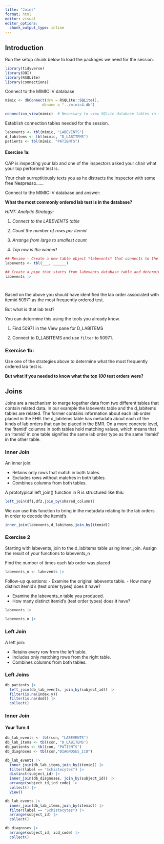 ```yaml
---
title: "Joins"
format: html
editor: visual
editor_options: 
  chunk_output_type: inline
---
```


## Introduction

Run the setup chunk below to load the packages we need for the session.

```r
library(tidyverse)
library(DBI)
library(RSQLite)
library(connections)
```

Connect to the MIMIC IV database

```r
mimic <- dbConnect(drv = RSQLite::SQLite(), 
                 dbname = "../mimic4.db")

connection_view(mimic)  # Necessary to view SQLite database tables in the Connections pane
```

Establish connection tables needed for the session.

```r
labevents <- tbl(mimic, "LABEVENTS")
d_labitems <- tbl(mimic, "D_LABITEMS")
patients <- tbl(mimic, "PATIENTS")
```

#### Exercise 1a:

CAP is inspecting your lab and one of the inspectors asked your chair what your top performed test is.

Your chair surreptitiously texts you as he distracts the inspector with some free Nespresso……

Connect to the MIMIC IV database and answer:

**What the most commonly ordered lab test is in the database?**

*HINT: Analytic Strategy:*

1.  *Connect to the LABEVENTS table*

2.  *Count the number of rows per itemid*

3.  *Arrange from large to smallest count*

4.  *Top row is the winner!*

```r
## Review - Create a new table object *labevents* that connects to the labevents MIMIC-IV table.
labevents <- tbl(___, ______)

## Create a pipe that starts from labevents database table and determines which itemid was ordered most frequently (This exercise reviews an exercise from Lesson 2)
labevents |>

  
```

Based on the above you should have identified the lab order associated with itemid 50971 as the most frequently ordered test.

But what is that lab test?

You can determine this using the tools you already know.

1.  Find 50971 in the View pane for D_LABITEMS

2.  Connect to D_LABITEMS and use `filter` to 50971.

### Exercise 1b:

Use one of the strategies above to determine what the most frequently ordered lab test is.

**But what if you needed to know what the *top 100* test orders were?**

## Joins

Joins are a mechanism to merge together data from two different tables that contain related data. In our example the labevents table and the d_labitems tables are related. The former contains information about each lab order placed in the EHR. the d_labitems table has metadata about each of the kinds of lab orders that can be placed in the EMR. On a more concrete level, the 'itemid' columns in both tables hold matching values, which means that an 'itemid' in one table signifies the same lab order type as the same 'itemid' in the other table.

### Inner Join

An inner join:

-   Retains only rows that match in both tables.
-   Excludes rows without matches in both tables.
-   Combines columns from both tables.

A prototypical left_join() function in R is structured like this:

```r
left_join(df1,df2,join_by(shared_column))
```

We can use this function to bring in the metadata relating to the lab orders in order to decode the itemid's

```r
inner_join(labevents,d_labitems,join_by(itemid))
```

### Exercise 2

Starting with labevents, join to the d_labitems table using inner_join. Assign the result of your functions to labevents_n

Find the number of times each lab order was placed

```r
labevents_n <- labevents |>

```

Follow-up questions: - Examine the original labevents table. - How many distinct itemid's (test order types) does it have?

-   Examine the labevents_n table you produced.
-   How many distinct itemid's (test order types) does it have?

```r
labevents |>
  
labevents_n |>

```

### Left Join

A left join:

-   Retains every row from the left table.
-   Includes only matching rows from the right table.
-   Combines columns from both tables.

### Left Joins

```r
db_patients |>
  left_join(db_lab_events, join_by(subject_id)) |>
  filter(is.na(index.y))
  filter(is.na(dod)) |>
  collect()

```

### Inner Join

#### Your Turn 4

```r
db_lab_events <- tbl(con, "LABEVENTS")
db_lab_items <- tbl(con, "D_LABITEMS")
db_patients <- tbl(con, "PATIENTS")
db_diagnoses <- tbl(con,"DIAGNOSES_ICD")
```

```r
db_lab_events |>
  inner_join(db_lab_items,join_by(itemid)) |>
  filter(label == "Schistocytes") |>
  distinct(subject_id) |>
  inner_join(db_diagnoses, join_by(subject_id)) |>
  arrange(subject_id,icd_code) |>
  collect() |>
  View()
```

```r
db_lab_events |>
  inner_join(db_lab_items,join_by(itemid)) |>
  filter(label == "Schistocytes") |>
  arrange(subject_id) |>
  collect()
```

```r
db_diagnoses |>
  arrange(subject_id, icd_code) |>
  collect()
```
